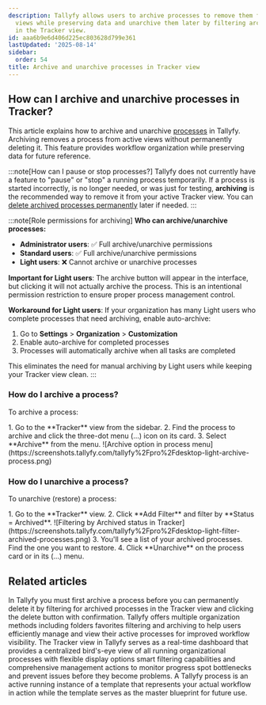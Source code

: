 ```yaml
---
description: Tallyfy allows users to archive processes to remove them from active
  views while preserving data and unarchive them later by filtering archived processes
  in the Tracker view.
id: aaa6b9e6d406d225ec803628d799e361
lastUpdated: '2025-08-14'
sidebar:
  order: 54
title: Archive and unarchive processes in Tracker view
---
```



## How can I archive and unarchive processes in Tracker?

This article explains how to archive and unarchive [processes](/products/pro/tracking-and-tasks/processes/) in Tallyfy. Archiving removes a process from active views without permanently deleting it. This feature provides workflow organization while preserving data for future reference.

:::note[How can I pause or stop processes?]
Tallyfy does not currently have a feature to "pause" or "stop" a running process temporarily. If a process is started incorrectly, is no longer needed, or was just for testing, **archiving** is the recommended way to remove it from your active Tracker view. You can [delete archived processes permanently](/products/pro/tracking-and-tasks/processes/edit-processes/how-can-i-delete-a-process-in-tallyfy/) later if needed.
:::

:::note[Role permissions for archiving]
**Who can archive/unarchive processes:**
- **Administrator users**: ✅ Full archive/unarchive permissions
- **Standard users**: ✅ Full archive/unarchive permissions
- **Light users**: ❌ Cannot archive or unarchive processes

**Important for Light users**: The archive button will appear in the interface, but clicking it will not actually archive the process. This is an intentional permission restriction to ensure proper process management control.

**Workaround for Light users**: If your organization has many Light users who complete processes that need archiving, enable auto-archive:
1. Go to **Settings** > **Organization** > **Customization**
2. Enable auto-archive for completed processes
3. Processes will automatically archive when all tasks are completed

This eliminates the need for manual archiving by Light users while keeping your Tracker view clean.
:::

### How do I archive a process?

To archive a process:

<Steps>
1. Go to the **Tracker** view from the sidebar.
2. Find the process to archive and click the three-dot menu (...) icon on its card.
3. Select **Archive** from the menu.
   ![Archive option in process menu](https://screenshots.tallyfy.com/tallyfy%2Fpro%2Fdesktop-light-archive-process.png)
</Steps>

### How do I unarchive a process?

To unarchive (restore) a process:

<Steps>
1. Go to the **Tracker** view.
2. Click **Add Filter** and filter by **Status = Archived**.
   ![Filtering by Archived status in Tracker](https://screenshots.tallyfy.com/tallyfy%2Fpro%2Fdesktop-light-filter-archived-processes.png)
3. You'll see a list of your archived processes. Find the one you want to restore.
4. Click **Unarchive** on the process card or in its (...) menu.
</Steps>


## Related articles
<CardGrid>
<LinkTitleCard header="<b>Edit Processes > Delete a process</b>" href="/products/pro/tracking-and-tasks/processes/edit-processes/how-can-i-delete-a-process-in-tallyfy/" > In Tallyfy you must first archive a process before you can permanently delete it by filtering for archived processes in the Tracker view and clicking the delete button with confirmation. </LinkTitleCard>
<LinkTitleCard header="<b>Tracker View > Organize processes</b>" href="/products/pro/tracking-and-tasks/tracker-view/organize-processes/" > Tallyfy offers multiple organization methods including folders favorites filtering and archiving to help users efficiently manage and view their active processes for improved workflow visibility. </LinkTitleCard>
<LinkTitleCard header="<b>Tracking And Tasks > Tracker view</b>" href="/products/pro/tracking-and-tasks/tracker-view/" > The Tracker view in Tallyfy serves as a real-time dashboard that provides a centralized bird's-eye view of all running organizational processes with flexible display options smart filtering capabilities and comprehensive management actions to monitor progress spot bottlenecks and prevent issues before they become problems. </LinkTitleCard>
<LinkTitleCard header="<b>Tracking And Tasks > More about processes</b>" href="/products/pro/tracking-and-tasks/processes/" > A Tallyfy process is an active running instance of a template that represents your actual workflow in action while the template serves as the master blueprint for future use. </LinkTitleCard>
</CardGrid>
